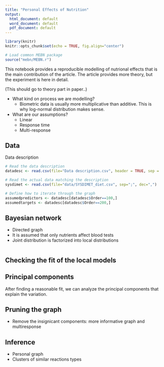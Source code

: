 ```yaml
---
title: "Personal Effects of Nutrition"
output:
  html_document: default
  word_document: default
  pdf_document: default
---
```


```r
library(knitr)
knitr::opts_chunk$set(echo = TRUE, fig.align="center")

# Load common MEBN package
source("mebn/MEBN.r")
```

This notebook provides a reproducible modelling of nutrional effects that is the main contribution of the article. The article provides more theory, but the experiment is here in detail.

(This should go to theory part in paper..)

- What kind on process we are modelling?
  - Biometric data is usually more multiplicative than additive. This is why log-normal distribution makes sense.

- What are our assumptions?
  - Linear
  - Response time
  - Multi-response


## Data

Data description

```r

# Read the data description
datadesc <- read.csv(file="Data description.csv", header = TRUE, sep = ";")

# Read the actual data matching the description
sysdimet <- read.csv(file="data/SYSDIMET_diet.csv", sep=";", dec=",")

# Define how to iterate through the graph
assumedpredictors <- datadesc[datadesc$Order==100,]    
assumedtargets <- datadesc[datadesc$Order==200,] 

```

## Bayesian network

- Directed graph
- It is assumed that only nutrients affect blood tests
- Joint distribution is factorized into local distributions

```r

```

## Checking the fit of the local models


## Principal components

After finding a reasonable fit, we can analyze the principal components that explain the variation.

## Pruning the graph

- Remove the insignicant components: more informative graph and multiresponse

## Inference

- Personal graph
- Clusters of similar reactions types







